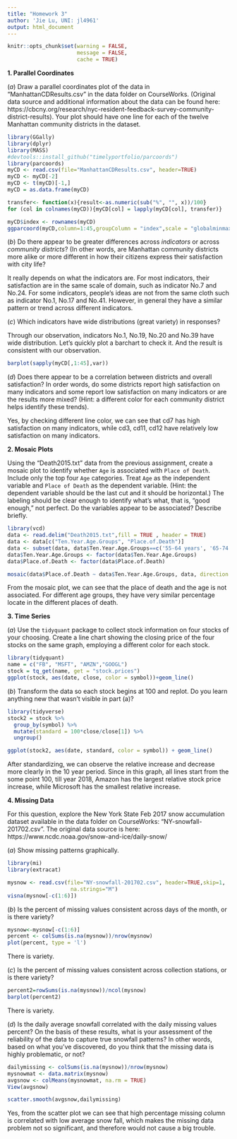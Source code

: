 ---
title: "Homework 3"
author: 'Jie Lu, UNI: jl4961'
output: html_document
---

```{r setup, include=FALSE}
knitr::opts_chunk$set(warning = FALSE,
                      message = FALSE, 
                      cache = TRUE)
```

**$1.$ Parallel Coordinates**


$(a)$ Draw a parallel coordinates plot of the data in "ManhattanCDResults.csv" in the data folder on CourseWorks. (Original data source and additional information about the data can be found here:  https://cbcny.org/research/nyc-resident-feedback-survey-community-district-results). Your plot should have one line for each of the twelve Manhattan community districts in the dataset. 

```{r fig.height=10, fig.width=20,fig.align="center"}
library(GGally)
library(dplyr)
library(MASS)
#devtools::install_github("timelyportfolio/parcoords")
library(parcoords)
myCD <- read.csv(file="ManhattanCDResults.csv", header=TRUE)
myCD <- myCD[-2]
myCD <- t(myCD)[-1,]
myCD = as.data.frame(myCD)

transfer<- function(x){result<-as.numeric(sub("%", "", x))/100}
for (col in colnames(myCD)){myCD[col] = lapply(myCD[col], transfer)}

myCD$index <- rownames(myCD)
ggparcoord(myCD,column=1:45,groupColumn = "index",scale = "globalminmax")
```




$(b)$ Do there appear to be greater differences across *indicators* or across *community districts*? (In other words, are Manhattan community districts more alike or more different in how their citizens express their satisfaction with city life? 


It really depends on what the indicators are. For most indicators, their satisfaction are in the same scale of domain, such as indicator No.7 and No.24. For some indicators, people's ideas are not from the same cloth such as indicator No.1, No.17 and No.41. However, in general they have a similar pattern or trend across different indicators.


$(c)$ Which indicators have wide distributions (great variety) in responses?


Through our observation, indicators No.1, No.19, No.20 and No.39 have wide distribution. Let's quickly plot a barchart to check it. And the result is consistent with our observation.


```{r}
barplot(sapply(myCD[,1:45],var))
```

$(d)$ Does there appear to be a correlation between districts and overall satisfaction?  In order words, do some districts report high satisfaction on many indicators and some report low satisfaction on many indicators or are the results more mixed? (Hint: a different color for each community district helps identify these trends). 


Yes, by checking different line color, we can see that cd7 has high satisfaction on many indicators, while cd3, cd11, cd12 have relatively low satisfaction on many indicators.





**$2.$ Mosaic Plots**

Using the "Death2015.txt" data from the previous assignment, create a mosaic plot to identify whether `Age` is associated with `Place of Death`. Include only the top four `Age` categories. Treat `Age` as the independent variable and `Place of Death` as the dependent variable. (Hint: the dependent variable should be the last cut and it should be horizontal.) The labeling should be clear enough to identify what's what, that is, "good enough," not perfect. Do the variables appear to be associated? Describe briefly.


```{r}
library(vcd)
data <- read.delim("Death2015.txt",fill = TRUE , header = TRUE)
data <- data[c("Ten.Year.Age.Groups", "Place.of.Death")]
data <- subset(data, data$Ten.Year.Age.Groups==c('55-64 years', '65-74 years', '75-84 years', '85+ years'))
data$Ten.Year.Age.Groups <- factor(data$Ten.Year.Age.Groups)
data$Place.of.Death <- factor(data$Place.of.Death)

mosaic(data$Place.of.Death ~ data$Ten.Year.Age.Groups, data, direction = c('v', 'h'),rot_labels = c(45, 45))
```


From the mosaic plot, we can see that the place of death and the age is not associated. For different age groups, they have very similar percentage locate in the different places of death. 



**$3.$ Time Series**

$(a)$ Use the `tidyquant` package to collect stock information on four stocks of your choosing.  Create a line chart showing the closing price of the four stocks on the same graph, employing a different color for each stock.

```{r}
library(tidyquant)
name = c("FB", "MSFT", "AMZN","GOOGL")
stock = tq_get(name, get = "stock.prices")
ggplot(stock, aes(date, close, color = symbol))+geom_line()
```

$(b)$ Transform the data so each stock begins at 100 and replot. Do you learn anything new that wasn't visible in part (a)?

```{r}
library(tidyverse)
stock2 = stock %>% 
  group_by(symbol) %>%
  mutate(standard = 100*close/close[1]) %>% 
  ungroup()

ggplot(stock2, aes(date, standard, color = symbol)) + geom_line()
```


After standardizing,  we can observe the relative increase and decrease more clearly in the 10 year period. Since in this graph, all lines start from the some point 100, till year 2018, Amazon has the largest relative stock price increase, while Microsoft has the smallest relative increase.


**$4.$ Missing Data**

For this question, explore the New York State Feb 2017 snow accumulation dataset available in the data folder on CourseWorks: "NY-snowfall-201702.csv". The original data source is here: https://www.ncdc.noaa.gov/snow-and-ice/daily-snow/


$(a)$ Show missing patterns graphically.

```{r message=FALSE}
library(mi)
library(extracat)

mysnow <- read.csv(file="NY-snowfall-201702.csv", header=TRUE,skip=1,
                    na.strings="M")
visna(mysnow[-c(1:6)])
```


$(b)$ Is the percent of missing values consistent across days of the month, or is there variety? 

```{r}
mysnow<-mysnow[-c(1:6)]
percent <- colSums(is.na(mysnow))/nrow(mysnow)
plot(percent, type = 'l')
```

There is variety.


$(c)$ Is the percent of missing values consistent across collection stations, or is there variety?

```{r}
percent2=rowSums(is.na(mysnow))/ncol(mysnow)
barplot(percent2)
```

There is variety.

$(d)$ Is the daily average snowfall correlated with the daily missing values percent?  On the basis of these results, what is your assessment of the reliability of the data to capture true snowfall patterns? In other words, based on what you've discovered, do you think that the missing data is highly problematic, or not?
```{r}
dailymissing <- colSums(is.na(mysnow))/nrow(mysnow)
mysnowmat <- data.matrix(mysnow)
avgsnow <- colMeans(mysnowmat, na.rm = TRUE)
View(avgsnow)

scatter.smooth(avgsnow,dailymissing)
```


Yes, from the scatter plot we can see that high percentage missing column is correlated with low average snow fall, which makes the missing data problem not so significant, and therefore would not cause a big trouble.
